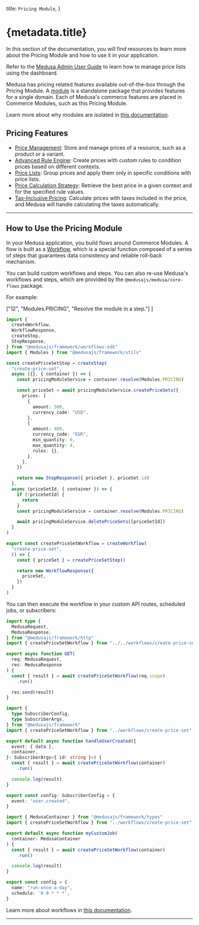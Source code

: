 
  title: `Pricing Module`,
}

# {metadata.title}

In this section of the documentation, you will find resources to learn more about the Pricing Module and how to use it in your application.

<Note title="Looking for no-code docs?">

Refer to the [Medusa Admin User Guide](!user-guide!/price-lists) to learn how to manage price lists using the dashboard.

</Note>

Medusa has pricing related features available out-of-the-box through the Pricing Module. A [module](!docs!/learn/fundamentals/modules) is a standalone package that provides features for a single domain. Each of Medusa's commerce features are placed in Commerce Modules, such as this Pricing Module.

<Note>

Learn more about why modules are isolated in [this documentation](!docs!/learn/fundamentals/modules/isolation).

</Note>

## Pricing Features

- [Price Management](./concepts/page.mdx): Store and manage prices of a resource, such as a product or a variant.
- [Advanced Rule Engine](./price-rules/page.mdx): Create prices with custom rules to condition prices based on different contexts.
- [Price Lists](./concepts/page.mdx#price-list): Group prices and apply them only in specific conditions with price lists.
- [Price Calculation Strategy](./price-calculation/page.mdx): Retrieve the best price in a given context and for the specified rule values.
- [Tax-Inclusive Pricing](./tax-inclusive-pricing/page.mdx): Calculate prices with taxes included in the price, and Medusa will handle calculating the taxes automatically.

---

## How to Use the Pricing Module

In your Medusa application, you build flows around Commerce Modules. A flow is built as a [Workflow](!docs!/learn/fundamentals/workflows), which is a special function composed of a series of steps that guarantees data consistency and reliable roll-back mechanism. 

You can build custom workflows and steps. You can also re-use Medusa's workflows and steps, which are provided by the `@medusajs/medusa/core-flows` package.

For example:

  ["12", "Modules.PRICING", "Resolve the module in a step."]
]

```ts title="src/workflows/create-price-set.ts" highlights={highlights}
import { 
  createWorkflow, 
  WorkflowResponse,
  createStep,
  StepResponse,
} from "@medusajs/framework/workflows-sdk"
import { Modules } from "@medusajs/framework/utils"

const createPriceSetStep = createStep(
  "create-price-set",
  async ({}, { container }) => {
    const pricingModuleService = container.resolve(Modules.PRICING)

    const priceSet = await pricingModuleService.createPriceSets({
      prices: [
        {
          amount: 500,
          currency_code: "USD",
        },
        {
          amount: 400,
          currency_code: "EUR",
          min_quantity: 0,
          max_quantity: 4,
          rules: {},
        },
      ],
    })

    return new StepResponse({ priceSet }, priceSet.id)
  },
  async (priceSetId, { container }) => {
    if (!priceSetId) {
      return
    }
    const pricingModuleService = container.resolve(Modules.PRICING)

    await pricingModuleService.deletePriceSets([priceSetId])
  }
)

export const createPriceSetWorkflow = createWorkflow(
  "create-price-set",
  () => {
    const { priceSet } = createPriceSetStep()

    return new WorkflowResponse({
      priceSet,
    })
  }
)
```

You can then execute the workflow in your custom API routes, scheduled jobs, or subscribers:

<CodeTabs group="resource-types">
  <CodeTab label="API Route" value="api-route">
    
```ts title="src/api/workflow/route.ts" highlights={[["11"], ["12"]]} collapsibleLines="1-6" expandButtonLabel="Show Imports"
import type {
  MedusaRequest,
  MedusaResponse,
} from "@medusajs/framework/http"
import { createPriceSetWorkflow } from "../../workflows/create-price-set"

export async function GET(
  req: MedusaRequest,
  res: MedusaResponse
) {
  const { result } = await createPriceSetWorkflow(req.scope)
    .run()

  res.send(result)
}
```

  </CodeTab>
  <CodeTab label="Subscriber" value="subscriber">
    
```ts title="src/subscribers/user-created.ts" highlights={[["11"], ["12"]]} collapsibleLines="1-6" expandButtonLabel="Show Imports"
import {
  type SubscriberConfig,
  type SubscriberArgs,
} from "@medusajs/framework"
import { createPriceSetWorkflow } from "../workflows/create-price-set"

export default async function handleUserCreated({
  event: { data },
  container,
}: SubscriberArgs<{ id: string }>) {
  const { result } = await createPriceSetWorkflow(container)
    .run()

  console.log(result)
}

export const config: SubscriberConfig = {
  event: "user.created",
}
```

  </CodeTab>
  <CodeTab label="Scheduled Job" value="scheduled-job">
    
```ts title="src/jobs/run-daily.ts" highlights={[["7"], ["8"]]}
import { MedusaContainer } from "@medusajs/framework/types"
import { createPriceSetWorkflow } from "../workflows/create-price-set"

export default async function myCustomJob(
  container: MedusaContainer
) {
  const { result } = await createPriceSetWorkflow(container)
    .run()

  console.log(result)
}

export const config = {
  name: "run-once-a-day",
  schedule: `0 0 * * *`,
}
```

  </CodeTab>
</CodeTabs>

Learn more about workflows in [this documentation](!docs!/learn/fundamentals/workflows).

---

<CommerceModuleSections />
